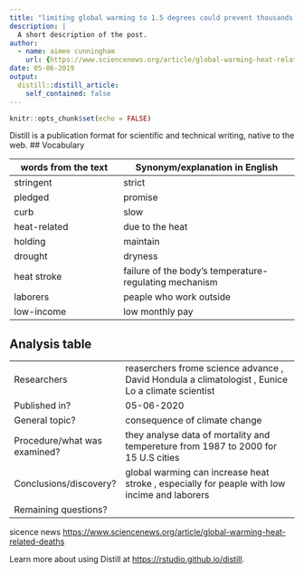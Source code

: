 ```yaml
---
title: "limiting global warming to 1.5 degrees could prevent thousands of deaths in the U.S"
description: |
  A short description of the post.
author:
  - name: aimee cunningham
    url: {https://www.sciencenews.org/article/global-warming-heat-related-deaths}
date: 05-06-2019
output:
  distill::distill_article:
    self_contained: false
---
```


```r
knitr::opts_chunk$set(echo = FALSE)
```

Distill is a publication format for scientific and technical writing, native to the web.
## Vocabulary 

|words from the text  | Synonym/explanation in English |
| ------------------- | ------------------------------ |
| stringent           | strict                         |
| pledged             | promise                        |
|   curb              |     slow                       |
| heat-related        |  due to the heat               |
| holding             |  maintain                      |
|  drought            |   dryness                      |
|  heat stroke        |    failure of the body's temperature-regulating mechanism                 |
|  laborers           |   peaple who work outside                   |
|   low-income        |   low monthly pay                     |

## Analysis table 

|                              |                                                                     |
| ---------------------------- | ------------------------------------------------------------------- |
| Researchers                  |   reaserchers frome science advance , David Hondula a climatologist , Eunice Lo a climate scientist           |
| Published in?                | 05-06-2020                                                          |
| General topic?               |  consequence of climate change                                                             |
| Procedure/what was examined? | they analyse data of mortality and tempereture from 1987 to 2000 for 15 U.S cities |
| Conclusions/discovery?       |    global warming can increase heat stroke , especially for peaple with low incime and laborers  |
| Remaining questions?         |  |

sicence news
<https://www.sciencenews.org/article/global-warming-heat-related-deaths>


Learn more about using Distill at <https://rstudio.github.io/distill>.


